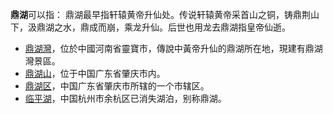 '''鼎湖'''可以指：
鼎湖最早指轩辕黄帝升仙处。传说轩辕黄帝采首山之铜，铸鼎荆山下，汲鼎湖之水，鼎成而崩，乘龙升仙。后世也用龙去鼎湖指皇帝仙逝。
* [[鼎湖灣|鼎湖灣]]，位於中國河南省靈寶市，傳說中黃帝升仙的鼎湖所在地，現建有鼎湖灣景區。
* [[鼎湖山|鼎湖山]]，位于中国广东省肇庆市内。
* [[鼎湖区|鼎湖区]]，中国广东省肇庆市所辖的一个市辖区。
* [[临平湖|临平湖]]，中国杭州市余杭区已消失湖泊，别称鼎湖。
{{disambig|Cat=二字中国地名消歧义}}